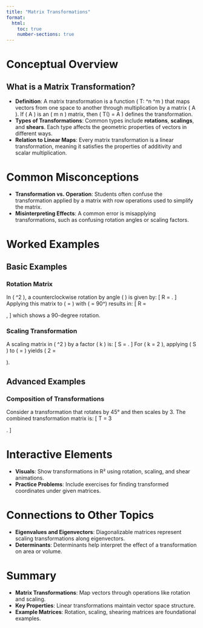 ```yaml
---
title: "Matrix Transformations"
format:
  html:
    toc: true
    number-sections: true
---
```


# Conceptual Overview
## What is a Matrix Transformation?
- **Definition**: A matrix transformation is a function \( T: \mathbb{R}^n \rightarrow \mathbb{R}^m \) that maps vectors from one space to another through multiplication by a matrix \( A \). If \( A \) is an \( m \times n \) matrix, then \( T(\mathbf{x}) = A\mathbf{x} \) defines the transformation.
- **Types of Transformations**: Common types include **rotations**, **scalings**, and **shears**. Each type affects the geometric properties of vectors in different ways.
- **Relation to Linear Maps**: Every matrix transformation is a linear transformation, meaning it satisfies the properties of additivity and scalar multiplication.

# Common Misconceptions
- **Transformation vs. Operation**: Students often confuse the transformation applied by a matrix with row operations used to simplify the matrix.
- **Misinterpreting Effects**: A common error is misapplying transformations, such as confusing rotation angles or scaling factors.

# Worked Examples
## Basic Examples
### Rotation Matrix
In \( \mathbb{R}^2 \), a counterclockwise rotation by angle \( \theta \) is given by:
\[
R = \begin{pmatrix} \cos \theta & -\sin \theta \\ \sin \theta & \cos \theta \end{pmatrix}.
\]
Applying this matrix to \( \mathbf{x} = \begin{pmatrix} 1 \\ 0 \end{pmatrix} \) with \( \theta = 90^\circ \) results in:
\[
R \mathbf{x} = \begin{pmatrix} 0 \\ 1 \end{pmatrix},
\]
which shows a 90-degree rotation.

### Scaling Transformation
A scaling matrix in \( \mathbb{R}^2 \) by a factor \( k \) is:
\[
S = \begin{pmatrix} k & 0 \\ 0 & k \end{pmatrix}.
\]
For \( k = 2 \), applying \( S \) to \( \mathbf{x} = \begin{pmatrix} 1 \\ 1 \end{pmatrix} \) yields \( 2\mathbf{x} = \begin{pmatrix} 2 \\ 2 \end{pmatrix} \).

## Advanced Examples
### Composition of Transformations
Consider a transformation that rotates by 45° and then scales by 3. The combined transformation matrix is:
\[
T = 3 \times \begin{pmatrix} \cos(45^\circ) & -\sin(45^\circ) \\ \sin(45^\circ) & \cos(45^\circ) \end{pmatrix}.
\]

# Interactive Elements
- **Visuals**: Show transformations in R² using rotation, scaling, and shear animations.
- **Practice Problems**: Include exercises for finding transformed coordinates under given matrices.

# Connections to Other Topics
- **Eigenvalues and Eigenvectors**: Diagonalizable matrices represent scaling transformations along eigenvectors.
- **Determinants**: Determinants help interpret the effect of a transformation on area or volume.

# Summary
- **Matrix Transformations**: Map vectors through operations like rotation and scaling.
- **Key Properties**: Linear transformations maintain vector space structure.
- **Example Matrices**: Rotation, scaling, shearing matrices are foundational examples.
